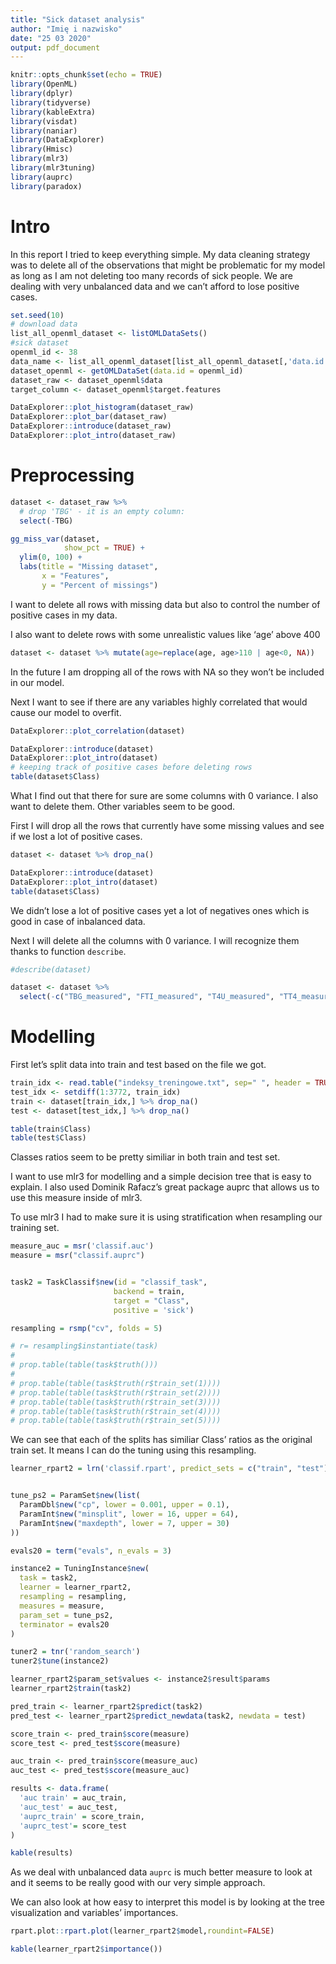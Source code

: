 ---
title: "Sick dataset analysis"
author: "Imię i nazwisko"
date: "25 03 2020"
output: pdf_document
---
  
```{r setup, include = FALSE}
knitr::opts_chunk$set(echo = TRUE)
library(OpenML)
library(dplyr)
library(tidyverse)
library(kableExtra)
library(visdat)
library(naniar)
library(DataExplorer)
library(Hmisc)
library(mlr3)
library(mlr3tuning)
library(auprc)
library(paradox)
```

# Intro

In this report I tried to keep everything simple. My data cleaning strategy was to delete all of the observations that might be problematic for my model as long as I am not deleting too many records of sick people. We are dealing with very unbalanced data and we can't afford to lose positive cases.


```{r data, include = FALSE}
set.seed(10)
# download data
list_all_openml_dataset <- listOMLDataSets()
#sick dataset
openml_id <- 38 
data_name <- list_all_openml_dataset[list_all_openml_dataset[,'data.id'] == openml_id,'name']
dataset_openml <- getOMLDataSet(data.id = openml_id)
dataset_raw <- dataset_openml$data
target_column <- dataset_openml$target.features
```

```{r plot, warning=F}
DataExplorer::plot_histogram(dataset_raw)
DataExplorer::plot_bar(dataset_raw)
DataExplorer::introduce(dataset_raw)
DataExplorer::plot_intro(dataset_raw)
```

# Preprocessing

```{r preprocessing, include = FALSE}
dataset <- dataset_raw %>% 
  # drop 'TBG' - it is an empty column:
  select(-TBG)
```

```{r missings, echo = FALSE}
gg_miss_var(dataset, 
            show_pct = TRUE) + 
  ylim(0, 100) +
  labs(title = "Missing dataset",
       x = "Features",
       y = "Percent of missings")

```

I want to delete all rows with missing data but also to control the number of positive cases in my data.

I also want to delete rows with some unrealistic values like 'age' above 400

```{r}
dataset <- dataset %>% mutate(age=replace(age, age>110 | age<0, NA))
```

In the future I am dropping all of the rows with NA so they won't be included in our model.

Next I want to see if there are any variables highly correlated that would cause our model to overfit.

```{r}
DataExplorer::plot_correlation(dataset)

DataExplorer::introduce(dataset)
DataExplorer::plot_intro(dataset)
# keeping track of positive cases before deleting rows
table(dataset$Class)
```

What I find out that there for sure are some columns with 0 variance. I also want to delete them. Other variables seem to be good.

First I will drop all the rows that currently have some missing values and see if we lost a lot of positive cases.

```{r}
dataset <- dataset %>% drop_na()

DataExplorer::introduce(dataset)
DataExplorer::plot_intro(dataset)
table(dataset$Class)
```

We didn't lose a lot of positive cases yet a lot of negatives ones which is good in case of inbalanced data.

Next I will delete all the columns with 0 variance. I will recognize them thanks to function `describe`.

```{r}
#describe(dataset)

dataset <- dataset %>% 
  select(-c("TBG_measured", "FTI_measured", "T4U_measured", "TT4_measured", "T3_measured", "TSH_measured" ))
```


# Modelling

First let's split data into train and test based on the file we got.

```{r}
train_idx <- read.table("indeksy_treningowe.txt", sep=" ", header = TRUE)$x
test_idx <- setdiff(1:3772, train_idx)
train <- dataset[train_idx,] %>% drop_na()
test <- dataset[test_idx,] %>% drop_na()

table(train$Class)
table(test$Class)
```

Classes ratios seem to be pretty similiar in both train and test set.

I want to use mlr3 for modelling and a simple decision tree that is easy to explain. I also used Dominik Rafacz's great package auprc that allows us to use this measure inside of mlr3. 

To use mlr3 I had to make sure it is using stratification when resampling our training set.

```{r}
measure_auc = msr('classif.auc')
measure = msr("classif.auprc")


task2 = TaskClassif$new(id = "classif_task",
                       backend = train,
                       target = "Class",
                       positive = 'sick')

resampling = rsmp("cv", folds = 5)

# r= resampling$instantiate(task)
# 
# prop.table(table(task$truth()))
# 
# prop.table(table(task$truth(r$train_set(1))))
# prop.table(table(task$truth(r$train_set(2))))
# prop.table(table(task$truth(r$train_set(3))))
# prop.table(table(task$truth(r$train_set(4))))
# prop.table(table(task$truth(r$train_set(5))))
```

We can see that each of the splits has similiar Class' ratios as the original train set. It means I can do the tuning using this resampling.


```{r message=FALSE, warning = FALSE, results = FALSE, cache = FALSE}
learner_rpart2 = lrn('classif.rpart', predict_sets = c("train", "test"), predict_type = 'prob')


tune_ps2 = ParamSet$new(list(
  ParamDbl$new("cp", lower = 0.001, upper = 0.1),
  ParamInt$new("minsplit", lower = 16, upper = 64),
  ParamInt$new("maxdepth", lower = 7, upper = 30)
))

evals20 = term("evals", n_evals = 3)

instance2 = TuningInstance$new(
  task = task2,
  learner = learner_rpart2,
  resampling = resampling,
  measures = measure,
  param_set = tune_ps2,
  terminator = evals20
)

tuner2 = tnr('random_search')
tuner2$tune(instance2)

learner_rpart2$param_set$values <- instance2$result$params
learner_rpart2$train(task2)

pred_train <- learner_rpart2$predict(task2)
pred_test <- learner_rpart2$predict_newdata(task2, newdata = test)

score_train <- pred_train$score(measure)
score_test <- pred_test$score(measure)

auc_train <- pred_train$score(measure_auc)
auc_test <- pred_test$score(measure_auc)
```

```{r}
results <- data.frame(
  'auc train' = auc_train,
  'auc_test' = auc_test,
  'auprc_train' = score_train,
  'auprc_test'= score_test
)

kable(results)
```

As we deal with unbalanced data `auprc` is much better measure to look at and it seems to be really good with our very simple approach.

We can also look at how easy to interpret this model is by looking at the tree visualization and variables' importances.

```{r cache = FALSE}
rpart.plot::rpart.plot(learner_rpart2$model,roundint=FALSE)

kable(learner_rpart2$importance())
```